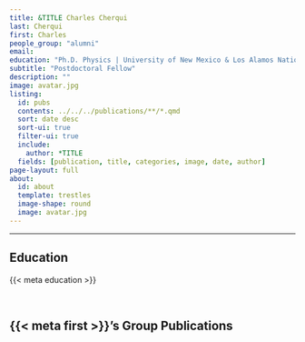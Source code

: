```yaml
---
title: &TITLE Charles Cherqui
last: Cherqui
first: Charles
people_group: "alumni"
email: 
education: "Ph.D. Physics | University of New Mexico & Los Alamos National Laboratory <br>B.S. Physics | Loyola University Chicago <br> B.S. Mathematics | Loyola University Chicago"
subtitle: "Postdoctoral Fellow"
description: ""
image: avatar.jpg
listing:
  id: pubs
  contents: ../../../publications/**/*.qmd
  sort: date desc
  sort-ui: true
  filter-ui: true
  include:
    author: *TITLE
  fields: [publication, title, categories, image, date, author]
page-layout: full
about: 
  id: about
  template: trestles
  image-shape: round
  image: avatar.jpg
---
```


<hr>


:::{#about}



## Education
{{< meta education >}}

<br>

:::

## {{< meta first >}}'s Group Publications

:::{#pubs}
:::



